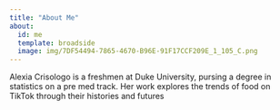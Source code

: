 ```yaml
---
title: "About Me"
about:
  id: me
  template: broadside
  image: img/7DF54494-7865-4670-B96E-91F17CCF209E_1_105_C.png
---
```



Alexia Crisologo is a freshmen at Duke University, pursing a degree in statistics on a pre med track. Her work explores the trends of food on TikTok through their histories and futures



